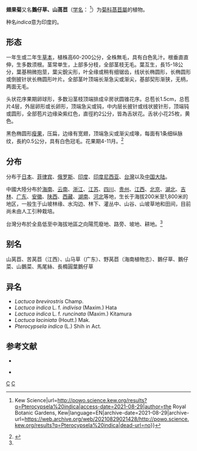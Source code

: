 {{Speciesbox
| image = Lactuca indica 3.JPG
| genus = Lactuca
| species = indica
| authority = L.
}}

'''翅果菊'''又名'''鵝仔草、山萵苣'''（[[学名|学名]]：{{lang|la|''Lactuca indica''}} <ref>{{Cite web|title=Plant of the World Online {{!}} Kew Science|url=http://powo.science.kew.org/results?q=Pterocypsela%20indica|access-date=2021-08-29|author=the Royal Botanic Gardens, Kew|language=EN|archive-date=2021-08-29|archive-url=https://web.archive.org/web/20210829021428/http://powo.science.kew.org/results?q=Pterocypsela%20indica|dead-url=no}}</ref>）为[[菊科|菊科]][[莴苣属|萵苣屬]]的植物。

种名''indica''意为印度的。

== 形态 ==
一年生或二年生[[草本|草本]]，植株高60-200公分，全株無毛，具有白色乳汁。根垂直直伸，生多数须根。茎常单生，上部多分枝，全部茎枝无毛。葉互生，長15-18公分，葉基稍微抱莖，葉尖銳尖形，叶全缘或稍有细锯齿，线状长椭圆形，长椭圆形或倒披针状长椭圆形叶片。全部茎叶顶端长渐急尖或渐尖，基部契形渐狭，无柄，两面无毛。

头状花序果期卵球形，多数沿茎枝顶端排成伞房状圆锥花序。总苞长1.5cm，总苞片4层，外层卵形或长卵形，顶端急尖或钝，中内层长披针或线状披针形，顶端钝或圆形，全部苞片边缘染紫红色，直徑約2公分，皆為舌狀花。舌状小花25枚，黄色。

黑色椭圆形[[瘦果|瘦果]]，压扁，边缘有宽翅，顶端急尖或渐尖成喙，每面有1条细纵脉纹，長約0.5公分，具有白色冠毛。花果期4-11月。<ref name=":0">{{Cite book|title=Flora of Taiwan 2nd edition. Vol. 4|first=Editorial Committee of the Flora of Taiwan|publisher=Department of Botany, National Taiwan University|year=1998|isbn=9570231211|location=Taipei, Taiwan, R.O.C.|pages=1224}}</ref>

== 分布 ==
分布于[[日本|日本]]、[[菲律宾|菲律宾]]、[[俄罗斯|俄罗斯]]、[[印度|印度]]、[[印度尼西亚|印度尼西亚]]、[[臺灣|台灣]]以及[[中国大陆|中国大陆]]。

中國大陸分布於[[海南|海南]]、[[云南|云南]]、[[浙江|浙江]]、[[江苏|江苏]]、[[四川|四川]]、[[贵州|贵州]]、[[江西|江西]]、[[北京|北京]]、[[湖北|湖北]]、[[吉林|吉林]]、[[广东|广东]]、[[安徽|安徽]]、[[陕西|陕西]]、[[西藏|西藏]]、[[湖南|湖南]]、[[河北|河北]]等地，生长于海拔200米至1,800米的地区，一般生于山坡林缘、水沟边、林下、灌丛中、山谷、山坡草地和田间，目前尚未由人工引种栽培。

台灣分布於全島低至中海拔地區之向陽荒廢地、路旁、坡地、耕地。<ref name=":0" />

== 别名 ==
山莴苣、苦莴苣（江西）、山马草（广东）、野莴苣（海南植物志）、鵝仔草、鵝仔菜、山鵝菜、馬尾絲、長橢圓葉鵝仔草

== 异名 ==
* ''Lactuca brevirostris'' Champ.
* ''Lactuca indica'' L. f. ''indivisa'' (Maxim.) Hata
* ''Lactuca indica'' L. f. ''runcinata'' (Maxim.) Kitamura
* ''Lactuca laciniata'' (Houtt.) Mak.
*''Pterocypsela indica'' (L.) Shih in Act.

== 参考文献 ==
<div class="references-small">
* {{cite web| url =http://www.bioinfo.cn/db05/KmzwSpecies.php?action=view&id=5204| title =翅果菊| work =《中国高等植物数据库全库》| publisher =中国科学院微生物研究所| author =昆明植物研究所| accessdate =2009-02-25| archive-date =2016-03-05| archive-url =https://web.archive.org/web/20160305073348/http://www.bioinfo.cn/db05/KmzwSpecies.php?action=view&id=5204| dead-url =yes}}
</div>
{{refbegin}}
* {{TaiBNET| zh=鵝仔草 | id=202545 | binomial=Pterocypsela indica | authority=L. C. Shih, 1988 | var= | accessdate=2013-01-24}}
{{refend}}
{{Taxonbar|from=Q4236769}}

[[Category:翅果菊属|C]]
[[Category:莴苣属|C]]